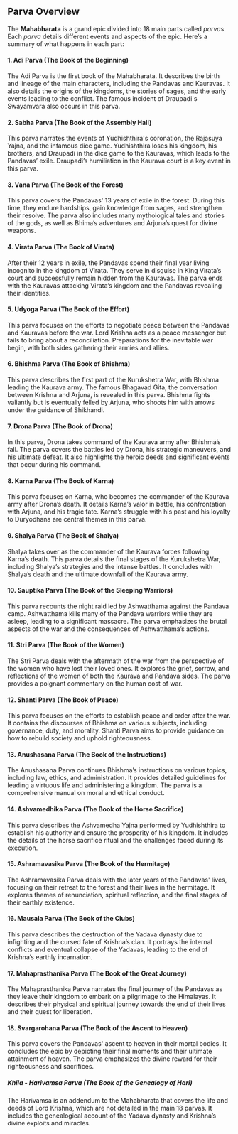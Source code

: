## Parva Overview

The **Mahabharata** is a grand epic divided into 18 main parts called *parvas*. Each *parva* details different events and aspects of the epic. Here’s a summary of what happens in each part:

#### 1. Adi Parva (The Book of the Beginning)
The Adi Parva is the first book of the Mahabharata. It describes the birth and lineage of the main characters, including the Pandavas and Kauravas. It also details the origins of the kingdoms, the stories of sages, and the early events leading to the conflict. The famous incident of Draupadi's Swayamvara also occurs in this parva.

#### 2. Sabha Parva (The Book of the Assembly Hall)
This parva narrates the events of Yudhishthira's coronation, the Rajasuya Yajna, and the infamous dice game. Yudhishthira loses his kingdom, his brothers, and Draupadi in the dice game to the Kauravas, which leads to the Pandavas’ exile. Draupadi’s humiliation in the Kaurava court is a key event in this parva.

#### 3. Vana Parva (The Book of the Forest)
This parva covers the Pandavas' 13 years of exile in the forest. During this time, they endure hardships, gain knowledge from sages, and strengthen their resolve. The parva also includes many mythological tales and stories of the gods, as well as Bhima’s adventures and Arjuna’s quest for divine weapons.

#### 4. Virata Parva (The Book of Virata)
After their 12 years in exile, the Pandavas spend their final year living incognito in the kingdom of Virata. They serve in disguise in King Virata’s court and successfully remain hidden from the Kauravas. The parva ends with the Kauravas attacking Virata’s kingdom and the Pandavas revealing their identities.

#### 5. Udyoga Parva (The Book of the Effort)
This parva focuses on the efforts to negotiate peace between the Pandavas and Kauravas before the war. Lord Krishna acts as a peace messenger but fails to bring about a reconciliation. Preparations for the inevitable war begin, with both sides gathering their armies and allies.

#### 6. Bhishma Parva (The Book of Bhishma)
This parva describes the first part of the Kurukshetra War, with Bhishma leading the Kaurava army. The famous Bhagavad Gita, the conversation between Krishna and Arjuna, is revealed in this parva. Bhishma fights valiantly but is eventually felled by Arjuna, who shoots him with arrows under the guidance of Shikhandi.

#### 7. Drona Parva (The Book of Drona)
In this parva, Drona takes command of the Kaurava army after Bhishma’s fall. The parva covers the battles led by Drona, his strategic maneuvers, and his ultimate defeat. It also highlights the heroic deeds and significant events that occur during his command.

#### 8. Karna Parva (The Book of Karna)
This parva focuses on Karna, who becomes the commander of the Kaurava army after Drona’s death. It details Karna’s valor in battle, his confrontation with Arjuna, and his tragic fate. Karna’s struggle with his past and his loyalty to Duryodhana are central themes in this parva.

#### 9. Shalya Parva (The Book of Shalya)
Shalya takes over as the commander of the Kaurava forces following Karna’s death. This parva details the final stages of the Kurukshetra War, including Shalya’s strategies and the intense battles. It concludes with Shalya’s death and the ultimate downfall of the Kaurava army.

#### 10. Sauptika Parva (The Book of the Sleeping Warriors)
This parva recounts the night raid led by Ashwatthama against the Pandava camp. Ashwatthama kills many of the Pandava warriors while they are asleep, leading to a significant massacre. The parva emphasizes the brutal aspects of the war and the consequences of Ashwatthama’s actions.

#### 11. Stri Parva (The Book of the Women)
The Stri Parva deals with the aftermath of the war from the perspective of the women who have lost their loved ones. It explores the grief, sorrow, and reflections of the women of both the Kaurava and Pandava sides. The parva provides a poignant commentary on the human cost of war.

#### 12. Shanti Parva (The Book of Peace)
This parva focuses on the efforts to establish peace and order after the war. It contains the discourses of Bhishma on various subjects, including governance, duty, and morality. Shanti Parva aims to provide guidance on how to rebuild society and uphold righteousness.

#### 13. Anushasana Parva (The Book of the Instructions)
The Anushasana Parva continues Bhishma’s instructions on various topics, including law, ethics, and administration. It provides detailed guidelines for leading a virtuous life and administering a kingdom. The parva is a comprehensive manual on moral and ethical conduct.

#### 14. Ashvamedhika Parva (The Book of the Horse Sacrifice)
This parva describes the Ashvamedha Yajna performed by Yudhishthira to establish his authority and ensure the prosperity of his kingdom. It includes the details of the horse sacrifice ritual and the challenges faced during its execution.

#### 15. Ashramavasika Parva (The Book of the Hermitage)
The Ashramavasika Parva deals with the later years of the Pandavas' lives, focusing on their retreat to the forest and their lives in the hermitage. It explores themes of renunciation, spiritual reflection, and the final stages of their earthly existence.

#### 16. Mausala Parva (The Book of the Clubs)
This parva describes the destruction of the Yadava dynasty due to infighting and the cursed fate of Krishna’s clan. It portrays the internal conflicts and eventual collapse of the Yadavas, leading to the end of Krishna’s earthly incarnation.

#### 17. Mahaprasthanika Parva (The Book of the Great Journey)
The Mahaprasthanika Parva narrates the final journey of the Pandavas as they leave their kingdom to embark on a pilgrimage to the Himalayas. It describes their physical and spiritual journey towards the end of their lives and their quest for liberation.

#### 18. Svargarohana Parva (The Book of the Ascent to Heaven)
This parva covers the Pandavas' ascent to heaven in their mortal bodies. It concludes the epic by depicting their final moments and their ultimate attainment of heaven. The parva emphasizes the divine reward for their righteousness and sacrifices.

##### Khila - Harivamsa Parva (The Book of the Genealogy of Hari)
The Harivamsa is an addendum to the Mahabharata that covers the life and deeds of Lord Krishna, which are not detailed in the main 18 parvas. It includes the genealogical account of the Yadava dynasty and Krishna’s divine exploits and miracles.

